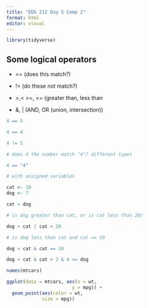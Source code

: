 ```yaml
---
title: "EDS 212 Day 5 Comp 2"
format: html
editor: visual
---
```


```r
library(tidyverse)
```

## Some logical operators

-   == (does this match?)

-   != (do these not match?)

-   \>,\< \>=, \<= (greater than, less than

-   &, \| (AND, OR (union, intersection))

```r
4 == 5

4 == 4

4 != 5

# does 4 the number match "4"? different types

4 == "4"

# with assigned variables

cat <- 10
dog <- 7

cat < dog

# is dog greater than cat, or is cat less than 20/

dog > cat | cat < 20

# is dog less than cat and cat == 10

dog < cat & cat == 10

dog < cat & cat > 2 & 4 >= dog
```

```r
names(mtcars)

ggplot(data = mtcars, aes(x = wt, 
                        y = mpg)) +
  geom_point(aes(color = wt, 
             size = mpg))
```
